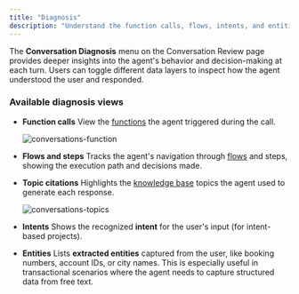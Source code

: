 ```yaml
---
title: "Diagnosis"
description: "Understand the function calls, flows, intents, and entities your agent used during the call."
---
```


The **Conversation Diagnosis** menu on the Conversation Review page provides deeper insights into the agent's behavior and decision-making at each turn.
Users can toggle different data layers to inspect how the agent understood the user and responded.

### Available diagnosis views

- **Function calls**
  View the [functions](/function/introduction) the agent triggered during the call.

  ![conversations-function](/images/conversations-function-call.png)

- **Flows and steps**
  Tracks the agent's navigation through [flows](/flows/introduction) and steps, showing the execution path and decisions made.

- **Topic citations**
  Highlights the [knowledge base](/knowledge-base/introduction) topics the agent used to generate each response.

  ![conversations-topics](/images/conversations-matched-topics.png)

- **Intents**
  Shows the recognized **intent** for the user's input (for intent-based projects).

- **Entities**
  Lists **extracted entities** captured from the user, like booking numbers, account IDs, or city names.
  This is especially useful in transactional scenarios where the agent needs to capture structured data from free text.

